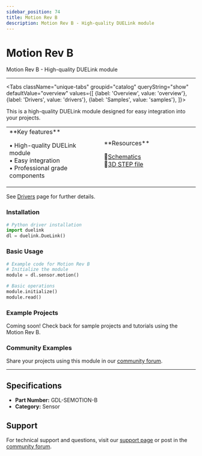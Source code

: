 ```yaml
---
sidebar_position: 74
title: Motion Rev B
description: Motion Rev B - High-quality DUELink module
---
```



# Motion Rev B

<ProductImageSelector 
  partNumber="semotion-b"
  productName="Motion Rev B"
/>

Motion Rev B - High-quality DUELink module

---

<Tabs className="unique-tabs" groupid="catalog" queryString="show" defaultValue="overview"
  values={[
    {label: 'Overview', value: 'overview'},
    {label: 'Drivers', value: 'drivers'},
    {label: 'Samples', value: 'samples'},
  ]}>

<TabItem value="overview">

This is a high-quality DUELink module designed for easy integration into your projects.

<table><td width='50%'>
**Key features**

• High-quality DUELink module<br/>
• Easy integration<br/>
• Professional grade components<br/>

</td><td width='50%'>
**Resources**
 
📄[Schematics](/sch/semotion-b.pdf)<br/>
🔩[3D STEP file](/3d/semotion-b.step)<br/>

</td></table>

</TabItem>

<TabItem value="drivers">

See [Drivers](../../engine/drivers) page for further details.

### Installation

```python
# Python driver installation
import duelink
dl = duelink.DueLink()
```

### Basic Usage

```python
# Example code for Motion Rev B
# Initialize the module
module = dl.sensor.motion()

# Basic operations
module.initialize()
module.read()
```

</TabItem>

<TabItem value="samples">

### Example Projects

Coming soon! Check back for sample projects and tutorials using the Motion Rev B.

### Community Examples

Share your projects using this module in our [community forum](https://forums.ghielectronics.com).

</TabItem>

</Tabs>

---

## Specifications

- **Part Number:** GDL-SEMOTION-B
- **Category:** Sensor

## Support

For technical support and questions, visit our [support page](../../support) or post in the [community forum](https://forums.ghielectronics.com).
